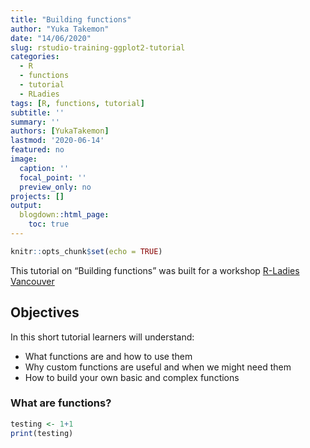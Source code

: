 ```yaml
---
title: "Building functions"
author: "Yuka Takemon"
date: "14/06/2020"
slug: rstudio-training-ggplot2-tutorial
categories:
  - R
  - functions
  - tutorial
  - RLadies
tags: [R, functions, tutorial]
subtitle: ''
summary: ''
authors: [YukaTakemon]
lastmod: '2020-06-14'
featured: no
image:
  caption: ''
  focal_point: ''
  preview_only: no
projects: []
output:
  blogdown::html_page:
    toc: true
---
```



```r
knitr::opts_chunk$set(echo = TRUE) 
```

This tutorial on "Building functions" was built for a workshop [R-Ladies Vancouver](https://twitter.com/RLadiesVan?ref_src=twsrc%5Egoogle%7Ctwcamp%5Eserp%7Ctwgr%5Eauthor) 


## Objectives

In this short tutorial learners will understand:

* What functions are and how to use them
* Why custom functions are useful and when we might need them
* How to build your own basic and complex functions

### What are functions?


```r
testing <- 1+1
print(testing)
```

